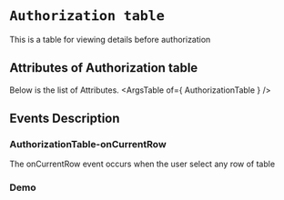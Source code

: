 <!-- Custom-MDX-Documentation.mdx -->

# `Authorization table`

 
This is a table for viewing details before authorization


## Attributes of Authorization table
Below is the list of Attributes.
<ArgsTable of={ AuthorizationTable } /> 

## Events Description

### AuthorizationTable-onCurrentRow

The onCurrentRow event occurs when the user select any row of table

### Demo

<Canvas>
<Story id="authorizationtable--primary" />
</Canvas>

 